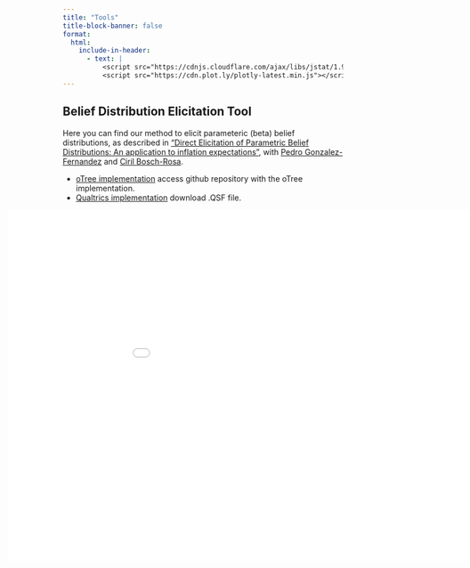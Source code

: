 ```yaml
---
title: "Tools"
title-block-banner: false
format:
  html:
    include-in-header:
      - text: |
          <script src="https://cdnjs.cloudflare.com/ajax/libs/jstat/1.9.4/jstat.min.js"></script>
          <script src="https://cdn.plot.ly/plotly-latest.min.js"></script>
---
```

## Belief Distribution Elicitation Tool

Here you can find our method to elicit parameteric (beta) belief distributions, as described in ["Direct Elicitation of Parametric Belief Distributions: An application to inflation expectations"](https://doi.org/10.1016/j.jebo.2025.106947), with [Pedro Gonzalez-Fernandez](https://www.pgonzalezfernandez.com/){.black-link} and [Ciril Bosch-Rosa](https://www.boschrosa.com/){.black-link}.

- [oTree implementation](https://github.com/TGKMeissner/BetaBeliefs.git){target="_blank"} access github repository with the oTree implementation.
- [Qualtrics implementation](beta.qsf){download="beta.qsf"} download .QSF file.



::: {.html}
<iframe src="beta1.html" style="width: 1100px; height: 700px; border: none; transform: scale(0.9); transform-origin: 0 0;margin-left: -99px;"></iframe>
:::
